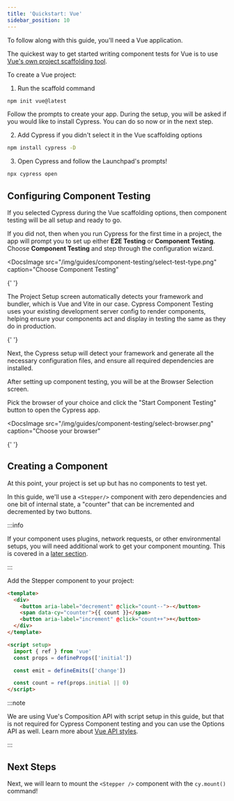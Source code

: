 ```yaml
---
title: 'Quickstart: Vue'
sidebar_position: 10
---
```


<CtBetaAlert></CtBetaAlert>

To follow along with this guide, you'll need a Vue application.

The quickest way to get started writing component tests for Vue is to use
[Vue's own project scaffolding tool](https://vuejs.org/guide/quick-start.html).

To create a Vue project:

1. Run the scaffold command

```bash
npm init vue@latest
```

Follow the prompts to create your app. During the setup, you will be asked if
you would like to install Cypress. You can do so now or in the next step.

2. Add Cypress if you didn't select it in the Vue scaffolding options

```bash
npm install cypress -D
```

3. Open Cypress and follow the Launchpad's prompts!

```bash
npx cypress open
```

## Configuring Component Testing

If you selected Cypress during the Vue scaffolding options, then component
testing will be all setup and ready to go.

If you did not, then when you run Cypress for the first time in a project, the
app will prompt you to set up either **E2E Testing** or **Component Testing**.
Choose **Component Testing** and step through the configuration wizard.

<DocsImage
  src="/img/guides/component-testing/select-test-type.png"
  caption="Choose Component Testing"
>
  {' '}
</DocsImage>

The Project Setup screen automatically detects your framework and bundler, which
is Vue and Vite in our case. Cypress Component Testing uses your existing
development server config to render components, helping ensure your components
act and display in testing the same as they do in production.

<DocsImage src="/img/guides/component-testing/project-setup-vue.png" caption="">
  {' '}
</DocsImage>

Next, the Cypress setup will detect your framework and generate all the
necessary configuration files, and ensure all required dependencies are
installed.

<DocsImage
  src="/img/guides/component-testing/scaffolded-files.png"
  caption="The Cypress launchpad will scaffold all of these files for you"
/>

After setting up component testing, you will be at the Browser Selection screen.

Pick the browser of your choice and click the "Start Component Testing" button
to open the Cypress app.

<DocsImage
  src="/img/guides/component-testing/select-browser.png"
  caption="Choose your browser"
>
  {' '}
</DocsImage>

## Creating a Component

At this point, your project is set up but has no components to test yet.

In this guide, we'll use a `<Stepper/>` component with zero dependencies and one
bit of internal state, a "counter" that can be incremented and decremented by
two buttons.

:::info

If your component uses plugins, network requests, or other environmental setups,
you will need additional work to get your component mounting. This is covered in
a [later section](/guides/component-testing/custom-mount-vue).

:::

Add the Stepper component to your project:

```html title=Stepper.vue
<template>
  <div>
    <button aria-label="decrement" @click="count--">-</button>
    <span data-cy="counter">{{ count }}</span>
    <button aria-label="increment" @click="count++">+</button>
  </div>
</template>

<script setup>
  import { ref } from 'vue'
  const props = defineProps(['initial'])

  const emit = defineEmits(['change'])

  const count = ref(props.initial || 0)
</script>
```

:::note

We are using Vue's Composition API with script setup in this guide, but that is
not required for Cypress Component testing and you can use the Options API as
well. Learn more about
[Vue API styles](https://vuejs.org/guide/introduction.html#api-styles).

:::

## Next Steps

Next, we will learn to mount the `<Stepper />` component with the `cy.mount()`
command!
